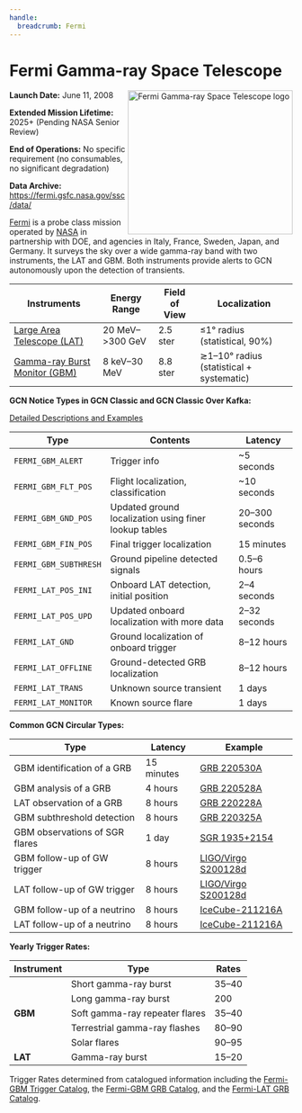 ```yaml
---
handle:
  breadcrumb: Fermi
---
```



# Fermi Gamma-ray Space Telescope

<img
  src={logo}
  align="right"
  width="293"
  height="256"
  alt="Fermi Gamma-ray Space Telescope logo"
  className="grid-col-6 mobile-lg:grid-col-4 tablet:grid-col-2 desktop:grid-col-3 height-auto"
/>

**Launch Date:** June 11, 2008

**Extended Mission Lifetime:** 2025+ (Pending NASA Senior Review)

**End of Operations:** No specific requirement (no consumables, no significant degradation)

**Data Archive:**
https://fermi.gsfc.nasa.gov/ssc/data/

[Fermi](https://fermi.gsfc.nasa.gov) is a probe class mission operated by [NASA](https://www.nasa.gov/fermi/) in partnership with DOE, and agencies in Italy, France, Sweden, Japan, and Germany. It surveys the sky over a wide gamma-ray band with two instruments, the LAT and GBM. Both instruments provide alerts to GCN autonomously upon the detection of transients.

<div className="overflow-table">

| Instruments                                                          | Energy Range       | Field of View | Localization                             |
| -------------------------------------------------------------------- | ------------------ | ------------- | ---------------------------------------- |
| [Large Area Telescope (LAT)](https://glast.sites.stanford.edu)       | 20 MeV–&gt;300 GeV | 2.5 ster      | &leq;1° radius (statistical, 90%)        |
| [Gamma-ray Burst Monitor (GBM)](https://gammaray.msfc.nasa.gov/gbm/) | 8 keV–30 MeV       | 8.8 ster      | ≳1–10° radius (statistical + systematic) |

</div>

**GCN Notice Types in GCN Classic and GCN Classic Over Kafka:**

[Detailed Descriptions and Examples](https://gcn.gsfc.nasa.gov/fermi.html)

<div className="overflow-table">

| Type                  | Contents                                              | Latency        |
| --------------------- | ----------------------------------------------------- | -------------- |
| `FERMI_GBM_ALERT`     | Trigger info                                          | ~5 seconds     |
| `FERMI_GBM_FLT_POS`   | Flight localization, classification                   | ~10 seconds    |
| `FERMI_GBM_GND_POS`   | Updated ground localization using finer lookup tables | 20–300 seconds |
| `FERMI_GBM_FIN_POS`   | Final trigger localization                            | 15 minutes     |
| `FERMI_GBM_SUBTHRESH` | Ground pipeline detected signals                      | 0.5–6 hours    |
| `FERMI_LAT_POS_INI`   | Onboard LAT detection, initial position               | 2–4 seconds    |
| `FERMI_LAT_POS_UPD`   | Updated onboard localization with more data           | 2–32 seconds   |
| `FERMI_LAT_GND`       | Ground localization of onboard trigger                | 8–12 hours     |
| `FERMI_LAT_OFFLINE`   | Ground-detected GRB localization                      | 8–12 hours     |
| `FERMI_LAT_TRANS`     | Unknown source transient                              | 1 days         |
| `FERMI_LAT_MONITOR`   | Known source flare                                    | 1 days         |

</div>

**Common GCN Circular Types:**

<div className="overflow-table">

| Type                           | Latency    | Example                                                          |
| ------------------------------ | ---------- | ---------------------------------------------------------------- |
| GBM identification of a GRB    | 15 minutes | [GRB 220530A](https://gcn.gsfc.nasa.gov/gcn3/32147.gcn3)         |
| GBM analysis of a GRB          | 4 hours    | [GRB 220528A](https://gcn.gsfc.nasa.gov/gcn3/32155.gcn3)         |
| LAT observation of a GRB       | 8 hours    | [GRB 220228A](https://gcn.gsfc.nasa.gov/gcn3/31659.gcn3)         |
| GBM subthreshold detection     | 8 hours    | [GRB 220325A](https://gcn.gsfc.nasa.gov/gcn3/31791.gcn3)         |
| GBM observations of SGR flares | 1 day      | [SGR 1935+2154](https://gcn.gsfc.nasa.gov/gcn3/31445.gcn3)       |
| GBM follow-up of GW trigger    | 8 hours    | [LIGO/Virgo S200128d](https://gcn.gsfc.nasa.gov/gcn3/26916.gcn3) |
| LAT follow-up of GW trigger    | 8 hours    | [LIGO/Virgo S200128d](https://gcn.gsfc.nasa.gov/gcn3/26925.gcn3) |
| GBM follow-up of a neutrino    | 8 hours    | [IceCube-211216A](https://gcn.gsfc.nasa.gov/gcn3/31255.gcn3)     |
| LAT follow-up of a neutrino    | 8 hours    | [IceCube-211216A](https://gcn.gsfc.nasa.gov/gcn3/31257.gcn3)     |

</div>

**Yearly Trigger Rates:**

<table className="usa-table">
  <thead>
    <tr>
      <th>Instrument</th>
      <th>Type</th>
      <th>Rates</th>
    </tr>
  </thead>
  <tbody>
    <tr>
      <td rowSpan="5">
        <strong>GBM</strong>
      </td>
      <td>Short gamma-ray burst</td>
      <td>35–40</td>
    </tr>
    <tr>
      <td>Long gamma-ray burst</td>
      <td>200</td>
    </tr>
    <tr>
      <td>Soft gamma-ray repeater flares</td>
      <td>35–40</td>
    </tr>
    <tr>
      <td>Terrestrial gamma-ray flashes</td>
      <td>80–90</td>
    </tr>
    <tr>
      <td>Solar flares</td>
      <td>90–95</td>
    </tr>
    <tr>
      <td>
        <strong>LAT</strong>
      </td>
      <td>Gamma-ray burst</td>
      <td>15–20</td>
    </tr>
  </tbody>
</table>

Trigger Rates determined from catalogued information including the [Fermi-GBM Trigger Catalog](https://heasarc.gsfc.nasa.gov/W3Browse/fermi/fermigtrig.html), the [Fermi-GBM GRB Catalog](https://heasarc.gsfc.nasa.gov/W3Browse/fermi/fermigbrst.html), and the [Fermi-LAT GRB Catalog](https://heasarc.gsfc.nasa.gov/W3Browse/fermi/fermilgrb.html).
